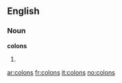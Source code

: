 ==English==

===Noun===
'''colons'''

# {{plural of|colon}}

[[ar:colons]]
[[fr:colons]]
[[it:colons]]
[[no:colons]]